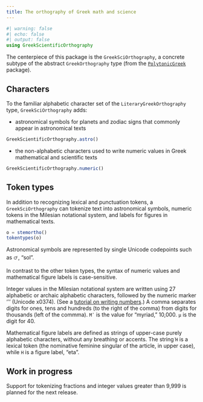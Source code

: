 ```yaml
---
title: The orthography of Greek math and science
---
```


```julia
#| warning: false
#| echo: false
#| output: false
using GreekScientificOrthography
```


The centerpiece of this package is the `GreekSciOrthography`, a concrete subtype of the abstract `GreekOrthography` type (from the [`PolytonicGreek`](https://neelsmith.quarto.pub/polytonicgreek/) package).


## Characters

To the familiar alphabetic character set of the `LiteraryGreekOrthography` type, `GreekSciOrthography` adds:

- astronomical symbols for planets and zodiac signs that commonly appear in astronomical texts

```julia
GreekScientificOrthography.astro()
```


- the non-alphabetic characters used to write numeric values in Greek mathematical and scientific texts



```julia
GreekScientificOrthography.numeric()
```


## Token types

In addition to recognizing lexical and punctuation tokens, a `GreekSciOrthography` can tokenize text into astronomical symbols, numeric tokens in the Milesian notational system, and labels for figures in mathematical texts.



```julia
o = stemortho()
tokentypes(o)
```

Astronomical symbols are represented by single Unicode codepoints such as `🜚︎`, "sol".


In contrast to the other token types, the syntax of numeric values and mathematical figure labels is case-sensitive.

Integer values in the Milesian notational system are written using 27 alphabetic or archaic alphabetic characters, followed by the numeric marker 'ʹ' (Unicode x0374).  (See a [tutorial on writing numbers](../tutorials/numbers.qmd).)  A comma separates digits for ones, tens and hundreds (to the right of the comma) from digits for thousands (left of the commma). `Μʹ` is the value for "myriad," 10,000. `μ` is the digit for 40.

Mathematical figure labels are defined as strings of upper-case purely alphabetic characters, without any breathing or accents.  The string `Ἡ` is a lexical token (the nominative feminine singular of the article, in upper case), while `Η` is a figure label, "eta". 


## Work in progress

Support for tokenizing fractions and integer values greater than  9,999 is planned for the next release.

